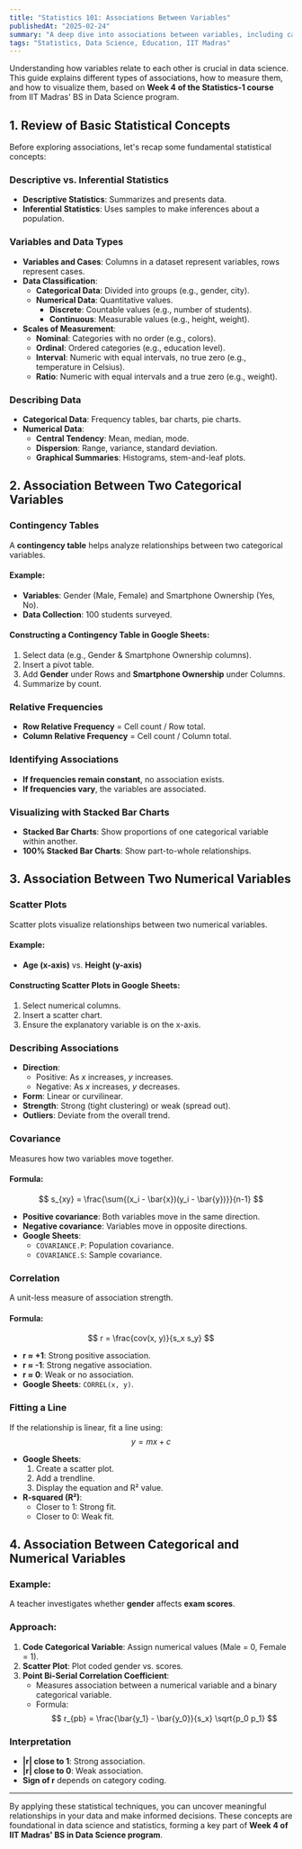 ```yaml
---
title: "Statistics 101: Associations Between Variables"
publishedAt: "2025-02-24"
summary: "A deep dive into associations between variables, including categorical and numerical relationships, from Week 4 of the Statistics-1 course in IIT Madras' BS in Data Science program."
tags: "Statistics, Data Science, Education, IIT Madras"
---
```


Understanding how variables relate to each other is crucial in data science. This guide explains different types of associations, how to measure them, and how to visualize them, based on **Week 4 of the Statistics-1 course** from IIT Madras' BS in Data Science program.

## 1. Review of Basic Statistical Concepts

Before exploring associations, let's recap some fundamental statistical concepts:

### Descriptive vs. Inferential Statistics

- **Descriptive Statistics**: Summarizes and presents data.
- **Inferential Statistics**: Uses samples to make inferences about a population.

### Variables and Data Types

- **Variables and Cases**: Columns in a dataset represent variables, rows represent cases.
- **Data Classification**:
  - **Categorical Data**: Divided into groups (e.g., gender, city).
  - **Numerical Data**: Quantitative values.
    - **Discrete**: Countable values (e.g., number of students).
    - **Continuous**: Measurable values (e.g., height, weight).
- **Scales of Measurement**:
  - **Nominal**: Categories with no order (e.g., colors).
  - **Ordinal**: Ordered categories (e.g., education level).
  - **Interval**: Numeric with equal intervals, no true zero (e.g., temperature in Celsius).
  - **Ratio**: Numeric with equal intervals and a true zero (e.g., weight).

### Describing Data

- **Categorical Data**: Frequency tables, bar charts, pie charts.
- **Numerical Data**:
  - **Central Tendency**: Mean, median, mode.
  - **Dispersion**: Range, variance, standard deviation.
  - **Graphical Summaries**: Histograms, stem-and-leaf plots.

## 2. Association Between Two Categorical Variables

### Contingency Tables

A **contingency table** helps analyze relationships between two categorical variables.

#### Example:
- **Variables**: Gender (Male, Female) and Smartphone Ownership (Yes, No).
- **Data Collection**: 100 students surveyed.

#### Constructing a Contingency Table in Google Sheets:
1. Select data (e.g., Gender & Smartphone Ownership columns).
2. Insert a pivot table.
3. Add **Gender** under Rows and **Smartphone Ownership** under Columns.
4. Summarize by count.

### Relative Frequencies

- **Row Relative Frequency** = Cell count / Row total.
- **Column Relative Frequency** = Cell count / Column total.

### Identifying Associations

- **If frequencies remain constant**, no association exists.
- **If frequencies vary**, the variables are associated.

### Visualizing with Stacked Bar Charts

- **Stacked Bar Charts**: Show proportions of one categorical variable within another.
- **100% Stacked Bar Charts**: Show part-to-whole relationships.

## 3. Association Between Two Numerical Variables

### Scatter Plots

Scatter plots visualize relationships between two numerical variables.

#### Example:
- **Age (x-axis)** vs. **Height (y-axis)**

#### Constructing Scatter Plots in Google Sheets:
1. Select numerical columns.
2. Insert a scatter chart.
3. Ensure the explanatory variable is on the x-axis.

### Describing Associations

- **Direction**:
  - Positive: As *x* increases, *y* increases.
  - Negative: As *x* increases, *y* decreases.
- **Form**: Linear or curvilinear.
- **Strength**: Strong (tight clustering) or weak (spread out).
- **Outliers**: Deviate from the overall trend.

### Covariance

Measures how two variables move together.

#### Formula:
$$ s_{xy} = \frac{\sum{(x_i - \bar{x})(y_i - \bar{y})}}{n-1} $$

- **Positive covariance**: Both variables move in the same direction.
- **Negative covariance**: Variables move in opposite directions.
- **Google Sheets**:
  - `COVARIANCE.P`: Population covariance.
  - `COVARIANCE.S`: Sample covariance.

### Correlation

A unit-less measure of association strength.

#### Formula:
$$ r = \frac{cov(x, y)}{s_x s_y} $$

- **r ≈ +1**: Strong positive association.
- **r ≈ -1**: Strong negative association.
- **r ≈ 0**: Weak or no association.
- **Google Sheets**: `CORREL(x, y)`.

### Fitting a Line

If the relationship is linear, fit a line using:
$$ y = mx + c $$

- **Google Sheets**:
  1. Create a scatter plot.
  2. Add a trendline.
  3. Display the equation and R² value.
- **R-squared (R²)**:
  - Closer to 1: Strong fit.
  - Closer to 0: Weak fit.

## 4. Association Between Categorical and Numerical Variables

### Example:
A teacher investigates whether **gender** affects **exam scores**.

### Approach:
1. **Code Categorical Variable**: Assign numerical values (Male = 0, Female = 1).
2. **Scatter Plot**: Plot coded gender vs. scores.
3. **Point Bi-Serial Correlation Coefficient**:
   - Measures association between a numerical variable and a binary categorical variable.
   - Formula:
     $$ r_{pb} = \frac{\bar{y_1} - \bar{y_0}}{s_x} \sqrt{p_0 p_1} $$

### Interpretation

- **|r| close to 1**: Strong association.
- **|r| close to 0**: Weak association.
- **Sign of r** depends on category coding.

---

By applying these statistical techniques, you can uncover meaningful relationships in your data and make informed decisions. These concepts are foundational in data science and statistics, forming a key part of **Week 4 of IIT Madras' BS in Data Science program**.
